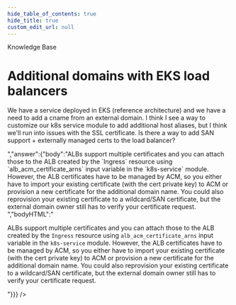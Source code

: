 ```yaml
---
hide_table_of_contents: true
hide_title: true
custom_edit_url: null
---
```



<head>
  <link rel="canonical" href="https://github.com/tnn-tnn-tnn-tnn-tnn-gruntwork-io/knowledge-base/discussions/256" />
</head>

<CenterLayout>
<span className="searchCategory">Knowledge Base</span>
<h1>Additional domains with EKS load balancers</h1>
<GitHub discussion={{"id":"D_kwDOF8slf84AO9A8","number":256,"author":{"login":"autero1"},"title":"Additional domains with EKS load balancers","body":"We have a service deployed in EKS (reference architecture) and we have a need to add a cname from an external domain.  I think I see a way to customize our k8s service module to add additional host aliases, but I think we'll run into issues with the SSL certificate.  Is there a way to add SAN support + externally managed certs to the load balancer?","bodyHTML":"<p dir=\"auto\">We have a service deployed in EKS (reference architecture) and we have a need to add a cname from an external domain.  I think I see a way to customize our k8s service module to add additional host aliases, but I think we'll run into issues with the SSL certificate.  Is there a way to add SAN support + externally managed certs to the load balancer?</p>","answer":{"body":"ALBs support multiple certificates and you can attach those to the ALB created by the `Ingress` resource using `alb_acm_certificate_arns` input variable in the `k8s-service` module. However, the ALB certificates have to be managed by ACM, so you either have to import your existing certificate (with the cert private key) to ACM or provision a new certificate for the additional domain name. You could also reprovision your existing certificate to a wildcard/SAN certificate, but the external domain owner still has to verify your certificate request. ","bodyHTML":"<p dir=\"auto\">ALBs support multiple certificates and you can attach those to the ALB created by the <code class=\"notranslate\">Ingress</code> resource using <code class=\"notranslate\">alb_acm_certificate_arns</code> input variable in the <code class=\"notranslate\">k8s-service</code> module. However, the ALB certificates have to be managed by ACM, so you either have to import your existing certificate (with the cert private key) to ACM or provision a new certificate for the additional domain name. You could also reprovision your existing certificate to a wildcard/SAN certificate, but the external domain owner still has to verify your certificate request.</p>"}}} />

</CenterLayout>
  

<!-- ##DOCS-SOURCER-START
{
  "sourcePlugin": "github-discussions",
  "hash": "757bee3de01f873ad36ebb8e66d54822"
}
##DOCS-SOURCER-END -->
